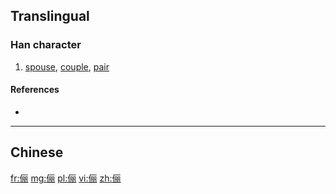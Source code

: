 {{also|儷}}
==Translingual==

===Han character===
{{Han char|rn=9|rad=人|as=07|sn=9|four=|canj=人一月月 (OMBB), X人一月月 (XOMBB)|ids=⿰亻丽}}

# [[spouse]], [[couple]], [[pair]]

====References====
* {{Han ref|kx=0106.041|hdz=10158.040|uh=4FEA|ud=20458}}

----

==Chinese==
{{zh-see|儷}}

[[fr:俪]]
[[mg:俪]]
[[pl:俪]]
[[vi:俪]]
[[zh:俪]]